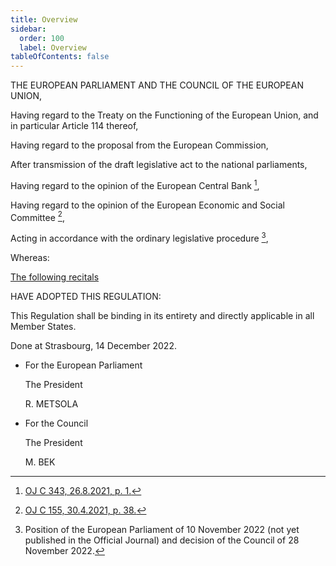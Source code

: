 ```yaml
---
title: Overview
sidebar:
  order: 100
  label: Overview
tableOfContents: false
---
```


<Title>
**REGULATION (EU) 2022/2554 OF THE EUROPEAN PARLIAMENT AND OF THE COUNCIL**  

**of 14 December 2022** 

**on digital operational resilience for the financial sector and amending Regulations (EC)  No 1060/2009, (EU) No 648/2012, (EU) No 600/2014, (EU) No 909/2014 and (EU) 2016/1011**  

**(Text with EEA relevance)**  

</Title>

THE EUROPEAN PARLIAMENT AND THE COUNCIL OF THE EUROPEAN UNION, 

Having regard to the Treaty on the Functioning of the European Union, and in particular Article 114 thereof, 

Having regard to the proposal from the European Commission, 

After transmission of the draft legislative act to the national parliaments, 

Having regard to the opinion of the European Central Bank [^1], 

Having regard to the opinion of the European Economic and Social Committee [^2], 

Acting in accordance with the ordinary legislative procedure [^3], 

Whereas: 

[The following recitals](../recitals)

HAVE ADOPTED THIS REGULATION:

<TableOfContents />

<ConcludingFormulas>

This Regulation shall be binding in its entirety and directly applicable in all Member States.

Done at Strasbourg, 14 December 2022.

- For the European Parliament

  The President

  R. METSOLA

- For the Council

  The President

  M. BEK

</ConcludingFormulas>


[^1]: [OJ C 343, 26.8.2021, p. 1.](https://eur-lex.europa.eu/legal-content/EN/AUTO/?uri=OJ:C:2021:343:TOC)

[^2]: [OJ C 155, 30.4.2021, p. 38.](https://eur-lex.europa.eu/legal-content/EN/AUTO/?uri=OJ:C:2021:155:TOC)

[^3]: Position of the European Parliament of 10 November 2022 (not yet published in the Official Journal) and decision of the Council of  28 November 2022\. 
